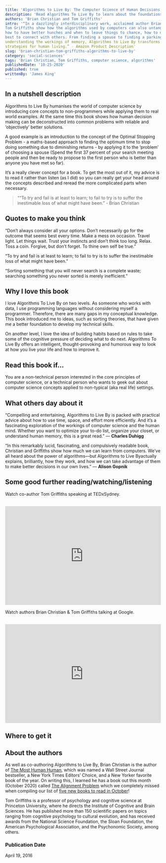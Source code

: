 ```yaml
---
title: 'Algorithms to Live By: The Computer Science of Human Decisions'
description: 'Read Algorithms To Live By to learn about the foundations of computer science applied to real world situations.'
authors: 'Brian Christian and Tom Griffiths'
intro: '“In a dazzlingly interdisciplinary work, acclaimed author Brian Christian and cognitive scientist 
Tom Griffiths show how the algorithms used by computers can also untangle very human questions. They explain 
how to have better hunches and when to leave things to chance, how to deal with overwhelming choices and how 
best to connect with others. From finding a spouse to finding a parking spot, from organizing one's inbox to 
understanding the workings of memory, Algorithms to Live By transforms the wisdom of computer science into 
strategies for human living.” - Amazon Product Description'
slug: 'brian-christian-tom-griffiths-algorithms-to-live-by'
category: 'social-sciences'
tags: 'Brian Christian, Tom Griffiths, computer science, algorithms'
publishedDate: '10-25-2020'
published: true
writtenBy: 'James King'
---
```



## In a nutshell description

Algorithms to Live By humanises the world of computer science by introducing core concepts to 
non-programmers while applying them to real world examples. At the same time this book shows 
how human decision making can be deconstructed into common problems with reliable and ‘objectively’ 
better solutions. 

A good example is an introduction to the concept of the Optimal Stopping Problem - a maths-based 
approach to finding the optimum time to stop doing something due to diminishing returns - by applying 
it to the ‘problem’ of choosing a spouse (Spend the first 37 percent of your search meeting people 
and then be ready to propose to the first person who is better than anyone you have met so far).

It’s a really clever concept for a book. To get the most out of it, my advice is to read it rather 
than listen (as I did) so you can really get your head around the concepts described and reread the more 
complicated parts when necessary.  

> ““To try and fail is at least to learn; to fail to try is to suffer the inestimable loss 
> of what might have been.” - Brian Christian

## Quotes to make you think

“Don’t always consider all your options. Don’t necessarily go for the outcome that seems best every time. 
Make a mess on occasion. Travel light. Let things wait. Trust your instincts and don’t think too long. Relax. 
Toss a coin. Forgive, but don’t forget. To thine own self be true.”

“To try and fail is at least to learn; to fail to try is to suffer the inestimable loss of what might have been.”

“Sorting something that you will never search is a complete waste; searching something you never sorted is 
merely inefficient.”

## Why I love this book

I love Algorithms To Live By on two levels. As someone who works with data, I use programming languages without 
considering myself a programmer. Therefore, there are many gaps in my conceptual knowledge. This book introduced 
me to ideas, such as sorting theories, that have given me a better foundation to develop my technical skills.

On another level, I love the idea of building habits based on rules to take some of the cognitive pressure of 
deciding what to do next. Algorithms To Live By offers an intelligent, thought-provoking and humorous way to 
look at how you live your life and how to improve it.


## Read this book if…

You are a non-technical person interested in the core principles of computer science, or a technical person who wants 
to geek out about computer science concepts applied to non-typical (aka real life) settings.

## What others day about it

“Compelling and entertaining, Algorithms to Live By is packed with practical advice about how to use time, space, and 
effort more efficiently. And it’s a fascinating exploration of the workings of computer science and the human mind. 
Whether you want to optimize your to-do list, organize your closet, or understand human memory, this is a great read.” — **Charles Duhigg**

“In this remarkably lucid, fascinating, and compulsively readable book, Christian and Griffiths show how much we can learn from 
computers. We’ve all heard about the power of algorithms―but Algorithms to Live Byactually explains, brilliantly, how they work, 
and how we can take advantage of them to make better decisions in our own lives.”   — **Alison Gopnik**

## Some good further reading/watching/listening

Watch co-author Tom Griffiths speaking at TEDxSydney.

<br />
<iframe
  width="100%"
  height="320px"
  src="https://www.youtube.com/embed/lOhL-XUQPFE"
  frameBorder="0"
  allow="accelerometer; autoplay; encrypted-media; gyroscope; picture-in-picture"
  allowFullScreen
></iframe>

Watch authors Brian Christian & Tom Griffiths talking at Google.

<br />
<iframe
  width="100%"
  height="320px"
  src="https://www.youtube.com/embed/OwKj-wgXteo"
  frameBorder="0"
  allow="accelerometer; autoplay; encrypted-media; gyroscope; picture-in-picture"
  allowFullScreen
></iframe>


## Where to get it

<AmazonCta
  bookSummary
  link="https://www.amazon.com/Algorithms-Live-Computer-Science-Decisions-dp-1250118360/dp/1250118360/ref=as_li_ss_tl?_encoding=UTF8&me=&qid=1603635162&linkCode=ll1&tag=paperbacktrav-20&linkId=1cb4a9b3407831c252af3976c05842da&language=en_US"
/>


## About the authors

As well as co-authoring Algorithms to Live By, Brian Christian is the author of [The Most Human Human](https://www.amazon.com/Most-Human-Artificial-Intelligence-Teaches/dp/0307476707/ref=as_li_ss_tl?dchild=1&keywords=The+Most+Human+Human&qid=1603638659&s=books&sr=1-1&linkCode=ll1&tag=paperbacktrav-20&linkId=be3551beef476751a309a838f6bb423e&language=en_US), which was named a Wall 
Street Journal bestseller, a New York Times Editors’ Choice, and a New Yorker favorite book of the year. On writing this, I 
learned he has a book out this month (October 2020) called [The Alignment Problem](https://www.amazon.com/Alignment-Problem-Machine-Learning-Values/dp/0393635821/ref=as_li_ss_tl?_encoding=UTF8&qid=1603638694&sr=1-1&linkCode=ll1&tag=paperbacktrav-20&linkId=962817cce2b07af1610ca1ce0c93f051&language=en_US) which we completely missed when compiling 
our list of [five new books to read in October](https://paperbacktravels.com/articles/five-new-books-to-read-in-october-2020)!

Tom Griffiths is a professor of psychology and cognitive science at Princeton University, where he directs the Institute of 
Cognitive and Brain Sciences. He has published more than 150 scientific papers on topics ranging from cognitive psychology to 
cultural evolution, and has received awards from the National Science Foundation, the Sloan Foundation, the American Psychological 
Association, and the Psychonomic Society, among others.

### Publication Date

April 19, 2016
